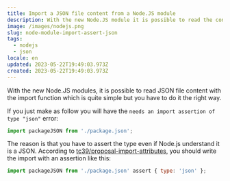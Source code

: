 ```yaml
---
title: Import a JSON file content from a Node.JS module
description: With the new Node.JS module it is possible to read the content of a JSON file with the import function but there is the right way to do it.
image: /images/nodejs.png
slug: node-module-import-assert-json
tags:
  - nodejs
  - json
locale: en
updated: 2023-05-22T19:49:03.973Z
created: 2023-05-22T19:49:03.973Z
---
```


With the new Node.JS modules, it is possible to read JSON file content with the import function which is quite simple but you have to do it the right way.

If you just make as follow you will have the `needs an import assertion of type "json"` error:

```javascript:example.mjs
import packageJSON from './package.json';
```

The reason is that you have to assert the type even if Node.js understand it is a JSON. According to [tc39/proposal-import-attributes](https://github.com/tc39/proposal-import-attributes), you should write the import with an assertion like this:

```javascript:example.mjs
import packageJSON from './package.json' assert { type: 'json' };
```
